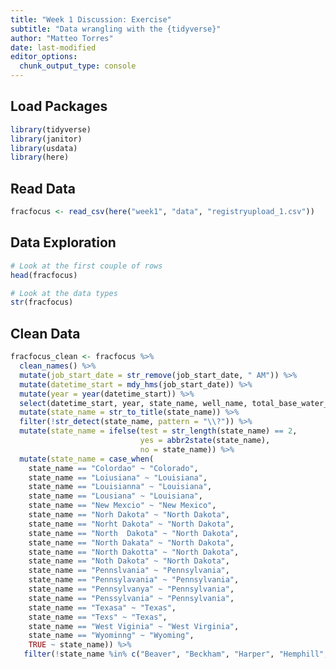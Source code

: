 ```yaml
---
title: "Week 1 Discussion: Exercise"
subtitle: "Data wrangling with the {tidyverse}"
author: "Matteo Torres"
date: last-modified
editor_options: 
  chunk_output_type: console
---
```


## Load Packages
```r
library(tidyverse)
library(janitor)
library(usdata)
library(here)
```

## Read Data
```r
fracfocus <- read_csv(here("week1", "data", "registryupload_1.csv"))
```

## Data Exploration
```r
# Look at the first couple of rows
head(fracfocus)
```

```r
# Look at the data types
str(fracfocus)
```

## Clean Data
```r
fracfocus_clean <- fracfocus %>%
  clean_names() %>%
  mutate(job_start_date = str_remove(job_start_date, " AM")) %>%
  mutate(datetime_start = mdy_hms(job_start_date)) %>%
  mutate(year = year(datetime_start)) %>%
  select(datetime_start, year, state_name, well_name, total_base_water_volume) %>%
  mutate(state_name = str_to_title(state_name)) %>%
  filter(!str_detect(state_name, pattern = "\\?")) %>%
  mutate(state_name = ifelse(test = str_length(state_name) == 2,
                             yes = abbr2state(state_name),
                             no = state_name)) %>%
  mutate(state_name = case_when(
    state_name == "Colordao" ~ "Colorado",
    state_name == "Loiusiana" ~ "Louisiana",
    state_name == "Louisianna" ~ "Louisiana",
    state_name == "Lousiana" ~ "Louisiana",
    state_name == "New Mexcio" ~ "New Mexico",
    state_name == "Norh Dakota" ~ "North Dakota",
    state_name == "Norht Dakota" ~ "North Dakota",
    state_name == "North  Dakota" ~ "North Dakota",
    state_name == "North Dakata" ~ "North Dakota",
    state_name == "North Dakotta" ~ "North Dakota",
    state_name == "Noth Dakota" ~ "North Dakota",
    state_name == "Pennslvania" ~ "Pennsylvania",
    state_name == "Pennsylavania" ~ "Pennsylvania",
    state_name == "Pennsylvanya" ~ "Pennsylvania",
    state_name == "Penssylvania" ~ "Pennsylvania",
    state_name == "Texasa" ~ "Texas",
    state_name == "Texs" ~ "Texas", 
    state_name == "West Viginia" ~ "West Virginia",
    state_name == "Wyominng" ~ "Wyoming", 
    TRUE ~ state_name)) %>%
   filter(!state_name %in% c("Beaver", "Beckham", "Harper", "Hemphill", "Midland", "Red River", "Roosevelt", "Rusk", "State", "Ward"))
```

